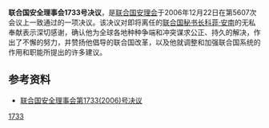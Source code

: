{{Infobox UN resolution
|number = 1733
|organ = SC
|date = 12月22日
|year = 2006年
|meeting = 5607
|code = S/RES/1733
|document = http://daccess-dds-ny.un.org/doc/UNDOC/GEN/N06/680/62/PDF/N0668062.pdf?OpenElement
|for = 
|abstention = 
|against = 
|subject = 感谢卸任秘书长
|result = 鼓掌通过 
|image = Kofi Annan.jpg
|caption = [[科菲·安南|科菲·安南]]
}}

'''联合国安全理事会1733号决议'''，是[[联合国安理会|联合国安理会]]于2006年12月22日在第5607次会议上一致通过的一项决议。该决议对即将离任的[[联合国秘书长|联合国秘书长]][[科菲·安南|科菲·安南]]的无私奉献表示深切感谢，确认他为全球各地种种争端和冲突谋求公正、持久的解决，作出了不懈的努力，并赞扬他倡导的联合国改革，以及他就调整和加强联合国系统的作用和职能所提出的许多建议。

==参考资料==
*[http://www.un.org/chinese/aboutun/prinorgs/sc/sres/06/s1733.htm 联合国安全理事会第1733(2006)号决议] {{Wayback|url=http://www.un.org/chinese/aboutun/prinorgs/sc/sres/06/s1733.htm |date=20191012002552 }}

{{UNSCR 2006}}
[[Category:2006年联合国安全理事会决议|1733]]